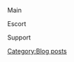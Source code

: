 Main

{{EventComp
| Junyou/Kai Ni
| 91
| Tenzan Model 12 (Murata Squadron)
| Zero Fighter Model 52C (w/ Iwai Flight)
| Type 97 Torpedo Bomber (Murata Squadron)
| Fleet Command Facility
|-
| Ryuujou/Kai Ni
| 94
| Shiden Kai 2
| Tenzan Model 12 (Tomonaga Squadron)
| Shiden Kai 2
| Saiun
|-
| Haguro/Kai Ni
| 112
| SKC34 20.3cm Twin Gun Mount
| 20.3cm (No.2) Twin Gun Mount
| Type 32 Surface Radar
| Type 0 Observation Seaplane
|-
| Bismarck/Kai
| 77
| 38cm Twin Gun Mount
| 38cm Twin Gun Mount
| Type 0 Observation Seaplane
| Type 1 AP Shell
|-
| Italia/
| 82
| Prototype 35.6cm Triple Gun Mount
| Prototype 35.6cm Triple Gun Mount
| Type 0 Observation Seaplane
| Type 1 AP Shell
|-
| Nagato/Kai
| 53
| 46cm Triple Gun Mount
| 46cm Triple Gun Mount
| Type 1 AP Shell
| Type 0 Reconnaissance Seaplane
|-
| hq = 102
}}

Escort

{{EventComp
| Abukuma/Kai Ni
| 95
| Type A Ko-hyoteki
| 61cm Quintuple (Oxygen) Torpedo Mount
| 61cm Quintuple (Oxygen) Torpedo Mount
|-
| Shigure/Kai Ni
| 78
| 10cm Twin High-angle Gun Mount + Anti-Aircraft Fire Director
| 10cm Twin High-angle Gun Mount + Anti-Aircraft Fire Director
| Searchlight
|-
| Ayanami/Kai Ni
| 88
| Star Shell
| 10cm Twin High-angle Gun Mount + Anti-Aircraft Fire Director
| 10cm Twin High-angle Gun Mount + Anti-Aircraft Fire Director
|-
| Kiso/Kai Ni
| 81
| Type A Ko-hyoteki
| 61cm Quadruple (Oxygen) Torpedo Mount
| 61cm Quadruple (Oxygen) Torpedo Mount
|-
| Kitakami/Kai Ni
| 89
| Type A Ko-hyoteki
| 61cm Quadruple (Oxygen) Torpedo Mount
| 61cm Quadruple (Oxygen) Torpedo Mount
|-
| Ooi/Kai Ni
| 74
| Type A Ko-hyoteki
| 61cm Quintuple (Oxygen) Torpedo Mount
| 61cm Quadruple (Oxygen) Torpedo Mount
|-
| hq = 102
}}

Support

{{EventComp
| Kaga/Kai
| 73
| Ju 87C Kai
| Type 22 Surface Radar
| Suisei Model 12A
| Type 22 Surface Radar
|-
| Hiryuu/Kai Ni
| 90
| Ju 87C Kai
| Suisei Model 12A
| Type 22 Surface Radar
| Type 22 Surface Radar
|-
| Musashi/Kai
| 89
| 35.6cm Twin Gun Mount
| 35.6cm Twin Gun Mount
| Type 22 Surface Radar Kai 4
| Type 22 Surface Radar Kai 4
|-
| Haruna/Kai Ni
| 98
| Type 22 Surface Radar
| Type 22 Surface Radar
| 35.6cm Twin Gun Mount
| 35.6cm Twin Gun Mount
|-
| Verniy/
| 81
| Type 33 Surface Radar
| Type 33 Surface Radar
| Type 33 Surface Radar
|-
| Akatsuki/Kai Ni
| 77
| Type 33 Surface Radar
| Type 33 Surface Radar
| Type 22 Surface Radar
|-
| hq = 102
}}
[[Category:Blog posts]]